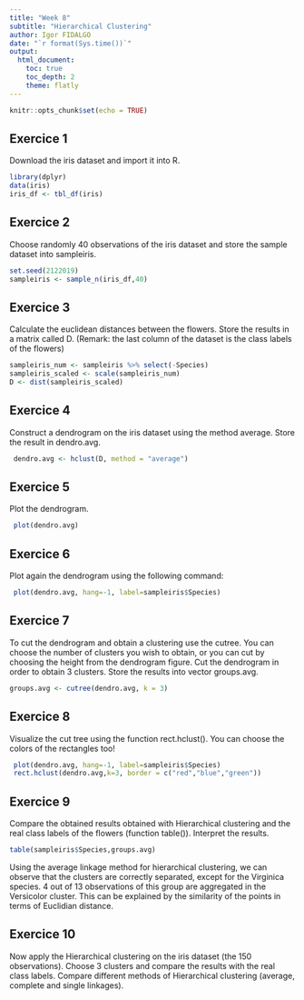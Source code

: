 ```yaml
---
title: "Week 8"
subtitle: "Hierarchical Clustering"
author: Igor FIDALGO
date: "`r format(Sys.time())`"
output: 
  html_document:
    toc: true
    toc_depth: 2
    theme: flatly
---
```


```r
knitr::opts_chunk$set(echo = TRUE)
```

## Exercice 1
Download the iris dataset and import it into R.

```r
library(dplyr)
data(iris)
iris_df <- tbl_df(iris)
```

## Exercice 2
Choose randomly 40 observations of the iris dataset and store the sample dataset into sampleiris.

```r
set.seed(2122019)
sampleiris <- sample_n(iris_df,40)

```

## Exercice 3
Calculate the euclidean distances between the flowers. Store the results in a matrix called D. (Remark: the last column of the dataset is the class labels of the flowers)

```r
sampleiris_num <- sampleiris %>% select(-Species)
sampleiris_scaled <- scale(sampleiris_num)
D <- dist(sampleiris_scaled)
```

## Exercice 4
Construct a dendrogram on the iris dataset using the method average. Store the result in dendro.avg.

```r
 dendro.avg <- hclust(D, method = "average")
```

## Exercice 5
Plot the dendrogram.

```r
 plot(dendro.avg)
```

## Exercice 6
Plot again the dendrogram using the following command:
```r
 plot(dendro.avg, hang=-1, label=sampleiris$Species)
```

## Exercice 7
To cut the dendrogram and obtain a clustering use the cutree. You can choose the number of clusters you wish to obtain, or you can cut by choosing the height from the dendrogram figure. Cut the dendrogram in order to obtain 3 clusters. Store the results into vector groups.avg.

```r
groups.avg <- cutree(dendro.avg, k = 3) 
```

## Exercice 8
Visualize the cut tree using the function rect.hclust(). You can choose the colors of the rectangles too!

```r
 plot(dendro.avg, hang=-1, label=sampleiris$Species)
 rect.hclust(dendro.avg,k=3, border = c("red","blue","green"))
```

## Exercice 9
Compare the obtained results obtained with Hierarchical clustering and the real class labels of the flowers (function table()). Interpret the results.

```r
table(sampleiris$Species,groups.avg)
```
Using the average linkage method for hierarchical clustering, we can observe that the clusters are correctly separated, except for the Virginica species. 4 out of 13 observations of this group are aggregated in the Versicolor cluster. This can be explained by the similarity of the points in terms of Euclidian distance. 

## Exercice 10

Now apply the Hierarchical clustering on the iris dataset (the 150 observations). Choose 3 clusters and compare the results with the real class labels. Compare different methods of Hierarchical clustering (average, complete and single linkages).

```r
 
```
